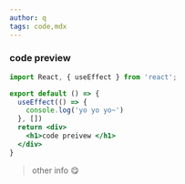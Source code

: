 ```yaml
---
author: q
tags: code,mdx
---
```


### code preview 

```jsx
import React, { useEffect } from 'react';

export default () => {
  useEffect(() => {
    console.log('yo yo yo~')
  }, [])
  return <div>
    <h1>code preivew </h1>
  </div>
}
```

> other info 😋
